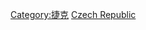 {{Commonscat|Architecture of the Czech Republic}}

[[Category:捷克|Category:捷克]]
[[Category:欧洲各国建筑|Czech Republic]]